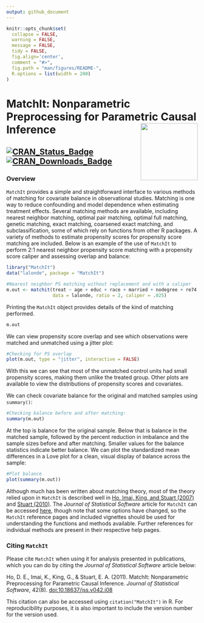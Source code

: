 ```yaml
---
output: github_document
---
```


<!-- README.md is generated from README.Rmd. Please edit that file -->

```r
knitr::opts_chunk$set(
  collapse = FALSE,
  warning = FALSE,
  message = FALSE,
  tidy = FALSE,
  fig.align='center',
  comment = "#>",
  fig.path = "man/figures/README-",
  R.options = list(width = 200)
)
```
# MatchIt: Nonparametric Preprocessing for Parametric Causal Inference <img src="man/figures/logo.png" align="right" width="150"/>

[![CRAN_Status_Badge](https://img.shields.io/cran/v/MatchIt?color=%952100)](https://cran.r-project.org/package=MatchIt) [![CRAN_Downloads_Badge](https://cranlogs.r-pkg.org/badges/MatchIt?color=%952100)](https://cran.r-project.org/package=MatchIt)
------
### Overview

`MatchIt` provides a simple and straightforward interface to various methods of matching for covariate balance in observational studies. Matching is one way to reduce confounding and model dependence when estimating treatment effects. Several matching methods are available, including nearest neighbor matching, optimal pair matching, optimal full matching, genetic matching, exact matching, coarsened exact matching, and subclassification, some of which rely on functions from other R packages. A variety of methods to estimate propensity scores for propensity score matching are included. Below is an example of the use of `MatchIt` to perform 2:1 nearest neighbor propensity score matching with a propensity score caliper and assessing overlap and balance:

```r
library("MatchIt")
data("lalonde", package = "MatchIt")

#Nearest neighbor PS matching without replacement and with a caliper
m.out <- matchit(treat ~ age + educ + race + married + nodegree + re74 + re75, 
                 data = lalonde, ratio = 2, caliper = .025)
```

Printing the `MatchIt` object provides details of the kind of matching performed. 

```r
m.out
```

We can view propensity score overlap and see which observations were matched and unmatched using a jitter plot:

```r
#Checking for PS overlap
plot(m.out, type = "jitter", interactive = FALSE)
```

With this we can see that most of the unmatched control units had small propensity scores, making them unlike the treated group. Other plots are available to view the distributions of propensity scores and covariates.

We can check covariate balance for the original and matched samples using `summary()`:

```r
#Checking balance before and after matching:
summary(m.out)
```

At the top is balance for the original sample. Below that is balance in the matched sample, followed by the percent reduction in imbalance and the sample sizes before and after matching. Smaller values for the balance statistics indicate better balance. We can plot the standardized mean differences in a Love plot for a clean, visual display of balance across the sample:

```r
#Plot balance
plot(summary(m.out))
```

Although much has been written about matching theory, most of the theory relied upon in `MatchIt` is described well in [Ho, Imai, King, and Stuart (2007)](https//:doi.org/10.1093/pan/mpl013) and [Stuart (2010)](https://doi.org/10.1214/09-STS313). The *Journal of Statistical Software* article for `MatchIt` can be accessed [here](https://doi.org/10.18637/jss.v042.i08), though note that some options have changed, so the `MatchIt` reference pages and included vignettes should be used for understanding the functions and methods available. Further references for individual methods are present in their respective help pages.

### Citing `MatchIt`

Please cite `MatchIt` when using it for analysis presented in publications, which you can do by citing the *Journal of Statistical Software* article below:

Ho, D. E., Imai, K., King, G., & Stuart, E. A. (2011). MatchIt: Nonparametric Preprocessing for Parametric Causal Inference. *Journal of Statistical Software*, 42(8). [doi:10.18637/jss.v042.i08](https://doi.org/10.18637/jss.v042.i08)

This citation can also be accessed using `citation("MatchIt")` in R. For reproducibility purposes, it is also important to include the version number for the version used.
